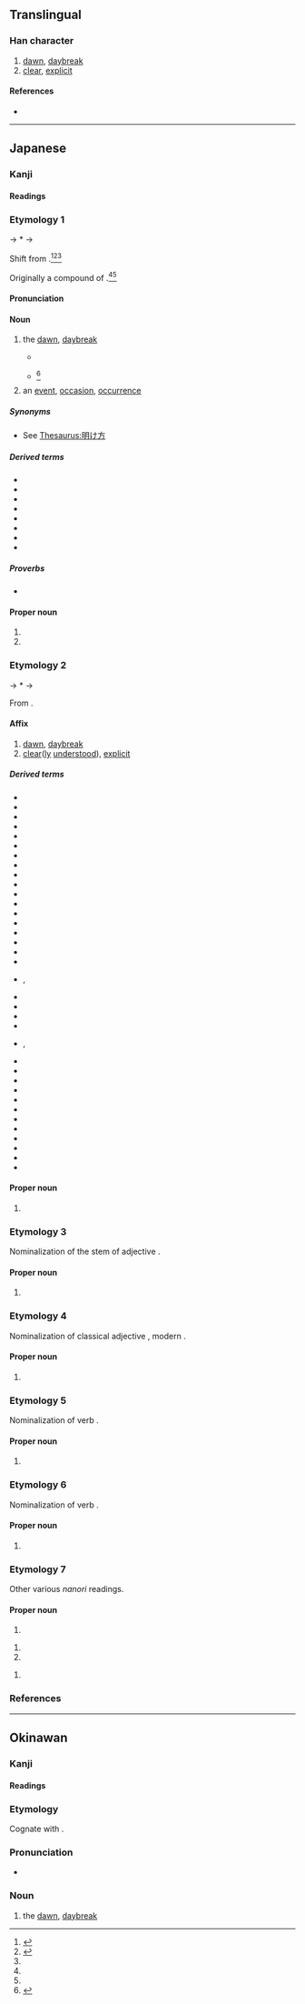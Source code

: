 {{also|曉}}
{{character info/new}}
==Translingual==
{{Han simplified forms|曉|暁|晓}}

===Han character===
{{Han char|rn=72|rad=日|as=08|sn=12|four=|canj=AJTU|ids=⿰日尭}}

# [[dawn]], [[daybreak]]
# [[clear]], [[explicit]]

====References====
* {{Han ref|kx=0497.311|dkj=14031|hdz=21516.011|uh=6681|ud=26241}}

----

==Japanese==
{{ja-kanji forms|暁|曉}}

===Kanji===
{{ja-kanji|grade=c|rs=日08|kyu=曉}}

====Readings====
{{ja-readings
|goon=きょう<けう
|kanon=きょう<けう
|kanyoon=ぎょう<げう
|kun=あかつき-<あかつき-<あかとき-, さと-す, さと-る
|nanori=あき, あきら, あけ, あつき, さとし, さとる, てる, とき, とし, ゆたか
}}

===Etymology 1===
{{ja-kanjitab|yomi=k|あかつき}}

{{IPAfont|⟨aka to<sub>2</sub>ki<sub>1</sub>⟩}} → *{{IPAchar|/akatəkʲi/}} → {{IPAchar|/akat͡suki/}}

Shift from {{inh|ja|ojp|sort=あかつき|曉|tr=akato<sub>2</sub>ki<sub>1</sub>}}.<ref>{{R:Kokugo Dai Jiten}}</ref><ref name="DJS">{{R:Daijisen}}</ref><ref name=DJR/>

Originally a compound of {{com|ja|sort=あかつき||alt1=明か|tr1=aka|pos1=the {{m|ja|未然形|tr=mizenkei||incomplete form}} of verb {{m|ja|明く|tr=aku}}, “to [[open]]”|時|tr2=toki|t2=[[time]], [[moment]], [[hour]]}}.<ref name="DJS"/><ref name="DJR"/>

====Pronunciation====
{{ja-pron|yomi=k|あかつき|dev=3|acc=0|acc_ref=DJR}}

====Noun====
{{ja-noun|kyu=曉|あかつき}}

# the [[dawn]], [[daybreak]]
#* {{RQ:Kokinshu|13|625; also ''{{w|Ogura Hyakunin Isshu|Hyakunin Isshu}}'', poem 30}}
#*: {{ja-usex|[[有明]]のつれなく見えし別れより'''暁'''ばかり憂きものはなし|ありあけ の つれなく みえし わかれ より '''あかつき''' ばかり うきもの は なし|Since that parting when I saw that distant look in the late moon's glare, nothing seems more cruel to me than the hours before '''dawn'''.<ref>{{cite-book|1997|{{w|Shōtetsu}}|editor=Steven D. Carter|Unforgotten Dreams: Poems by the Zen Monk Shōtetsu|series=Translations from the Asian classics |edition=illustrated|publisher=Columbia University Press|isbn=0-2311-0576-2|page=38}}</ref>}}
#* {{RQ:Konkōmyō Saishōōkyō Ongi|8 (back)}}<ref>{{R:Konkōmyō Saishōōkyō Ongi}}</ref>
#*: {{lang|ja|天暁 '''アカツキ'''}}
# an [[event]], [[occasion]], [[occurrence]]

=====Synonyms=====
* {{sense|dawn}} See [[Thesaurus:明け方]]

=====Derived terms=====
{{der-top3}}
* {{ja-r|暁%起き|あかつき%-おき|waking up just before daybreak}}
* {{ja-r|暁%方|あかつき%がた}}
* {{ja-r|暁%月%夜|あかつき%-づく%よ}}
* {{ja-r|暁の空|あかつき の そら|dawning [[sky]]}}
* {{ja-r|暁の茶%事|あかつき の ちゃ%じ}}
* {{ja-r|暁の別れ|あかつき の わかれ}}
* {{ja-r|暁 闇|あかつき やみ|[[moonless]] dawn}}
* {{ja-r|成功の暁には|せいこう の あかつき に は|when one has [[succeed]]ed}}
{{der-bottom}}

=====Proverbs=====
* {{ja-r|春%眠%暁を覚えず|しゅん%みん% あかつき を おぼえず}}

====Proper noun====
{{ja-pos|proper|あかつき}}

# {{given name|ja|sort=あかつき|A=a|female}}
# {{surname|ja|sort=あかつき|A=a|nodot=1}}

===Etymology 2===
{{ja-kanjitab|yomi=kanyo|ぎょう}}
{{IPAchar|/ɡeu/}} → *{{IPAchar|/ɡʲəː/}} → {{IPAchar|/ɡʲoː/}}

From {{der|ja|ltc|sort=きよう'|-}} {{ltc-l|曉}}.

====Affix====
{{ja-pos|affix|kyu=曉|ぎょう|hhira=げう}}

# [[dawn]], [[daybreak]]
# [[clear]]([[clearly|ly]] [[understood]]), [[explicit]]

=====Derived terms=====
{{der-top4}}
* {{ja-r|暁%鴉|ぎょう%あ}}
* {{ja-r|暁%闇|ぎょう%あん}}
* {{ja-r|暁%雨|ぎょう%う}}
* {{ja-r|暁%雲|ぎょう%うん}}
* {{ja-r|暁%角|ぎょう%かく}}
* {{ja-r|暁%起|ぎょう%き}}
* {{ja-r|暁%鶏|ぎょう%けい}}
* {{ja-r|暁%月|ぎょう%げつ}}
* {{ja-r|暁%鼓|ぎょう%こ}}
* {{ja-r|暁%光|ぎょう%こう}}
* {{ja-r|暁%更|ぎょう%こう}}
* {{ja-r|暁%紅|ぎょう%こう}}
* {{ja-r|暁%日|ぎょう%じつ}}
* {{ja-r|暁%鐘|ぎょう%しょう}}
* {{ja-r|暁%新%世|ぎょう%しん%せい}}
* {{ja-r|暁%星|ぎょう%せい}}
* {{ja-r|暁%達|ぎょう%たつ}}
* {{ja-r|暁%旦|ぎょう%たん}}
* {{ja-r|暁%知|ぎょう%ち|rom=-}}, {{ja-r|暁%智|ぎょう%ち}}
* {{ja-r|暁%通|ぎょう%つう}}
* {{ja-r|暁%天|ぎょう%てん}}
* {{ja-r|暁%風|ぎょう%ふう}}
* {{ja-r|暁%霧|ぎょう%む}}
* {{ja-r|暁%諭|ぎょう%ゆ|rom=-}}, {{ja-r|暁%喩|ぎょう%ゆ}}
* {{ja-r|暁%露|ぎょう%ろ}}
* {{ja-r|諫%暁|かん%ぎょう}}
* {{ja-r|今%暁|こん%ぎょう}}
* {{ja-r|昨%暁|さく%ぎょう}}
* {{ja-r|秋%暁|しゅう%ぎょう}}
* {{ja-r|春%暁|しゅん%ぎょう}}
* {{ja-r|早%暁|そう%ぎょう}}
* {{ja-r|知%暁|ち%ぎょう}}
* {{ja-r|通%暁|つう%ぎょう}}
* {{ja-r|払%暁|ふつ%ぎょう}}
* {{ja-r|分%暁|ぶん%ぎょう}}
* {{ja-r|翌%暁|よく%ぎょう}}
{{der-bottom}}

====Proper noun====
{{ja-pos|proper|kyu=曉|ぎょう|hhira=げう}}

# {{given name|ja|sort=ぎょう|A=a|female}}

===Etymology 3===
{{ja-kanjitab|yomi=n}}

Nominalization of the stem of adjective {{m|ja|明らか|tr=akiraka||[[clear]], [[visible]]}}.

====Proper noun====
{{ja-pos|proper|kyu=曉|あきら}}

# {{given name|ja|sort=あきら|A=a|female}}

===Etymology 4===
{{ja-kanjitab|yomi=n}}

Nominalization of classical adjective {{m|ja|聡し|tr=satoshi}}, modern {{m|ja|聡い|tr=satoi||[[clever]], [[smart]], [[sharp]]}}.

====Proper noun====
{{ja-pos|proper|kyu=曉|さとし}}

# {{given name|ja|sort=さとし|A=a|male}}

===Etymology 5===
{{ja-kanjitab|yomi=n}}

Nominalization of verb {{m|ja|悟る|tr=satoru||to [[perceive]], [[understand]]}}.

====Proper noun====
{{ja-pos|proper|kyu=曉|さとる}}

# {{given name|ja|sort=さとる|A=a|male|or=female}}

===Etymology 6===
{{ja-kanjitab|yomi=n}}

Nominalization of verb {{m|ja|通る|tr=tōru||to [[be]] [[wise]]}}.

====Proper noun====
{{ja-pos|proper|kyu=曉|とおる|hhira=とほる}}

# {{given name|ja|sort=とおる|A=a|male|or=female}}

===Etymology 7===
Other various ''nanori'' readings.

====Proper noun====
{{ja-pos|proper|kyu=曉|あかな}}

# {{given name|ja|sort=あかな|A=a|female}}

{{ja-pos|proper|kyu=曉|あき}}

# {{given name|ja|sort=あき|A=a|female}}
# {{surname|ja|sort=あき|A=a|nodot=1}}

{{ja-pos|proper|kyu=曉|きょう|hhira=けう}}

# {{given name|ja|sort=きょう|A=a|male|or=female}}

===References===
<references/>

----

==Okinawan==

===Kanji===
{{ryu-kanji|grade=c|rs=日08|kyu=曉}}

====Readings====
{{ryu-readings
|kun=あかちち-
}}

===Etymology===
{{ryu-kanjitab|yomi=k|あかちち}}

Cognate with {{cog|ja|暁|tr=akatsuki}}.

===Pronunciation===
* {{IPA|ryu|[akat͡ɕit͡ɕi]|sort=あかちち}}

===Noun===
{{ryu-noun|kyu=曉|あかちち}}

# the [[dawn]], [[daybreak]]